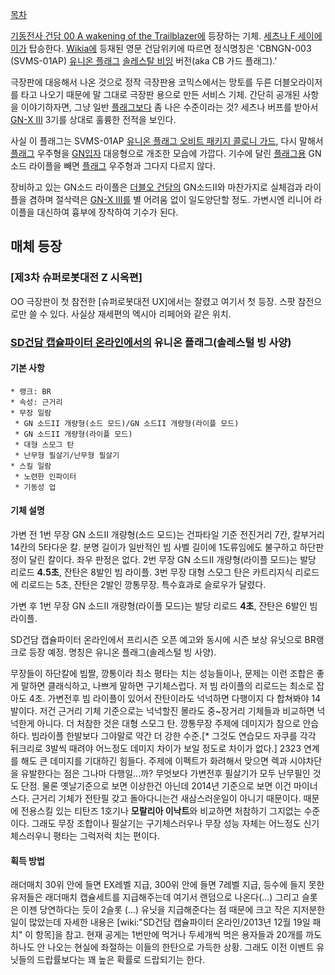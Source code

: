 [[목차]]

[[기동전사 건담 00 A wakening of the Trailblazer]]에 등장하는 기체. [[세츠나 F 세이에이]]가 탑승한다. [[Wikia]]에 등재된 영문 건담위키에 따르면 정식명칭은 'CBNGN-003 (SVMS-01AP) [[유니온 플래그]] [[솔레스탈 비잉]] 버전(aka CB 가드 플래그).'

극장판에 대응해서 나온 것으로 정작 극장판용 코믹스에서는 망토를 두른 더블오라이저를 타고 나오기 때문에 말 그대로 극장판 용으로 만든 서비스 기체.  간단히 공개된 사항을 이야기하자면, 그냥 일반 [[유니온 플래그|플래그]]보다 좀 나은 수준이라는 것? 세츠나 버프를 받아서 [[GN-X III]] 3기를 상대로 훌륭한 전적을 보인다.

사실 이 플래그는 SVMS-01AP [[유니온 플래그 오비트 패키지 콜로니 가드]], 다시 말해서 [[유니온 플래그|플래그]] 우주형을 [[GN입자]] 대응형으로 개조한 모습에 가깝다. 기수에 달린 [[유니온 플래그|플래그]]용 GN소드 라이플을 빼면 [[유니온 플래그|플래그]] 우주형과 그다지 다르지 않다. 

장비하고 있는 GN소드 라이플은 [[더블오 건담]]의 GN소드II와 마찬가지로 실체검과 라이플을 겸하며 절삭력은 [[GN-X III]]를 별 어려움 없이 일도양단할 정도. 가변시엔 리니어 라이플을 대신하여 흉부에 장착하여 기수가 된다.

== 매체 등장 ==
=== [제3차 슈퍼로봇대전 Z 시옥편] ===
OO 극장판이 첫 참전한 [슈퍼로봇대전 UX]에서는 잘렸고 여기서 첫 등장. 스팟 참전으로만 쓸 수 있다. 사실상 재세편의 엑시아 리페어와 같은 위치.
=== [[SD건담 캡슐파이터 온라인]]에서의 유니온 플래그(솔레스털 빙 사양) ===
==== 기본 사항 ====
 * 랭크: BR
 * 속성: 근거리
 * 무장 일람
  * GN 소드II 개량형(소드 모드)/GN 소드II 개량형(라이플 모드)
  * GN 소드II 개량형(라이플 모드)
  * 대형 스모그 탄
  * 난무형 필살기/난무형 필살기
 * 스킬 일람
  * 노련한 인파이터
  * 기동성 업
==== 기체 설명 ====
가변 전
1번 무장 GN 소드II 개량형(소드 모드)는 건파타일 기준 전진거리 7칸, 칼부거리 14칸의 5타다운 칼. 분명 길이가 일반적인 빔 사벨 길이에 1도류임에도 불구하고 하단판정이 달린 칼이다. 좌우 판정은 없다.
2번 무장 GN 소드II 개량형(라이플 모드)는 발당 리로드 '''4.5초''', 잔탄은 8발인 빔 라이플.
3번 무장 대형 스모그 탄은 카트리지식 리로드에 리로드는 5초, 잔탄은 2발인 깡통무장. 특수효과로 슬로우가 달렸다.

가변 후
1번 무장 GN 소드II 개량형(라이플 모드)는 발당 리로드 '''4초''', 잔탄은 6발인 빔 라이플.

SD건담 캡슐파이터 온라인에서 프리시즌 오픈 예고와 동시에 시즌 보상 유닛으로 BR랭크로 등장 예정. 명칭은 유니온 플래그(솔레스털 빙 사양).

무장들이 하단칼에 빔짤, 깡통이라 최소 평타는 치는 성능들이나, 문제는 이런 조합은 좋게 말하면 클래식하고, 나쁘게 말하면 구기체스럽다.
저 빔 라이플의 리로드는 최소로 잡아도 4초. 가변전후 빔 라이플이 있어서 잔탄이라도 넉넉하면 다행이지 다 합쳐봐야 14발이다. 저건 근거리 기체 기준으로는 넉넉할진 몰라도 중~장거리 기체들과 비교하면 넉넉한게 아니다.
더 처참한 것은 대형 스모그 탄. 깡통무장 주제에 데미지가 참으로 안습하다. 빔라이플 한발보다 그야말로 약간 더 강한 수준.[* 그것도 연습모드 자쿠를 각각 뒤크리로 3발씩 때려야 어느정도 데미지 차이가 보일 정도로 차이가 없다.] 2323 연계를 해도 큰 데미지를 기대하긴 힘들다. 주제에 이펙트가 화려해서 맞으면 렉과 시야차단을 유발한다는 점은 그나마 다행일...까?
무엇보다 가변전후 필살기가 모두 난무필인 것도 단점. 물론 옛날기준으로 보면 이상한건 아닌데 2014년 기준으로 보면 이건 마이너스다. 근거리 기체가 전탄필 갖고 돌아다니는건 새삼스러운일이 아니기 때문이다.
때문에 전용스킬 있는 티탄즈 1호기나 '''모랄리아 이낙트'''와 비교하면 처참하기 그지없는 수준이다. 그래도 무장 조합이나 필살기는 구기체스러우나 무장 성능 자체는 어느정도 신기체스러우니 평타는 그럭저럭 치는 편이다.

==== 획득 방법 ====
래더매치 30위 안에 들면 EX레벨 지급, 300위 안에 들면 7레벨 지급, 등수에 들지 못한 유저들은 래더매치 캡슐세트를 지급해주는데 여기서 랜덤으로 나온다(...) 그리고 슬롯은 이젠 당연하다는 듯이 2슬롯 (...) 유닛을 지급해준다는 점 때문에 크고 작은 지저분한 일이 많았는데 자세한 내용은 [wiki:"SD건담 캡슐파이터 온라인/2013년 12월 19일 패치" 이 항목]을 참고.
현재 공게는 1번만에 먹거나 두세개씩 먹은 용자들과 20개를 까도 하나도 안 나오는 현실에 좌절하는 이들의 한탄으로 가득한 상황. 그래도 이전 이벤트 유닛들의 드랍률보다는 꽤 높은 확률로 드랍되기는 한다.

